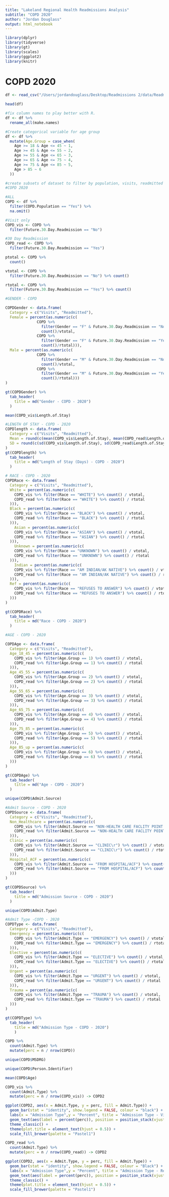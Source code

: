 ```yaml
---
title: "Lakeland Regional Health Readmissions Analysis"
subtitle: "COPD 2020"
author: "Jordan Douglass"
output: html_notebook
---
```


```r
library(dplyr)
library(tidyverse)
library(gt)
library(scales)
library(ggplot2)
library(knitr)
```


# COPD 2020

```r
df <- read_csv("/Users/jordandouglass/Desktop/Readmissions 2/data/Readmissions2020.csv")
```

```r
head(df)
```

```r
#fix column names to play better with R.
df <- df %>% 
  rename_all(make.names)
```

```r
#Create categorical variable for age group
df <- df %>% 
  mutate(Age.Group = case_when(
    Age >= 18 & Age <= 45 ~ 1,
    Age >= 45 & Age <= 55 ~ 2,
    Age >= 55 & Age <= 65 ~ 3,
    Age >= 65 & Age <= 75 ~ 4,
    Age >= 75 & Age <= 85 ~ 5,
    Age > 85 ~ 6
  ))
```


```r
#create subsets of dataset to filter by population, visits, readmitted
#COPD 2020

#ALL
COPD <- df %>% 
  filter(COPD.Population == "Yes") %>% 
  na.omit()

#Visit only
COPD_vis <- COPD %>% 
  filter(Future.30.Day.Readmission == "No")

#30 Day Readmission
COPD_read <- COPD %>% 
  filter(Future.30.Day.Readmission == "Yes")
```


```r
ptotal <- COPD %>% 
  count()

vtotal <- COPD %>% 
  filter(Future.30.Day.Readmission == "No") %>% count()

rtotal <- COPD %>% 
  filter(Future.30.Day.Readmission == "Yes") %>% count()
```


```r
#GENDER - COPD

COPDGender <- data.frame(
  Category = c("Visits", "Readmitted"),
  Female = percent(as.numeric(c( 
              COPD %>% 
                filter(Gender == "F" & Future.30.Day.Readmission == "No") %>% 
                count()/vtotal,
              COPD %>% 
                filter(Gender == "F" & Future.30.Day.Readmission == "Yes") %>% 
                count()/rtotal))),
  Male = percent(as.numeric(c(
              COPD %>% 
                filter(Gender == "M" & Future.30.Day.Readmission == "No") %>% 
                count()/vtotal,
              COPD %>% 
                filter(Gender == "M" & Future.30.Day.Readmission == "Yes") %>% 
                count()/rtotal)))
)

gt(COPDGender) %>% 
  tab_header(
    title = md("Gender - COPD - 2020")
  )
```


```r
mean(COPD_vis$Length.of.Stay)
```


```r
#LENGTH OF STAY - COPD - 2020
COPDlength <- data.frame(
  Category = c("Visits", "Readmitted"),
  Mean = round(c(mean(COPD_vis$Length.of.Stay), mean(COPD_read$Length.of.Stay)), 2),
  SD = round(c(sd(COPD_vis$Length.of.Stay), sd(COPD_read$Length.of.Stay)), 2)
)
gt(COPDlength) %>% 
  tab_header(
    title = md("Length of Stay (Days) - COPD - 2020")
  )
```

```r
# RACE - COPD - 2020
COPDRace <- data.frame(
  Category = c("Visits", "Readmitted"),
  White = percent(as.numeric(c(
    COPD_vis %>% filter(Race == "WHITE") %>% count() / vtotal,
    COPD_read %>% filter(Race == "WHITE") %>% count() / rtotal
  ))),
  Black = percent(as.numeric(c(
    COPD_vis %>% filter(Race == "BLACK") %>% count() / vtotal,
    COPD_read %>% filter(Race == "BLACK") %>% count() / rtotal
  ))),
    Asian = percent(as.numeric(c(
    COPD_vis %>% filter(Race == "ASIAN") %>% count() / vtotal,
    COPD_read %>% filter(Race == "ASIAN") %>% count() / rtotal
  ))),
    Unknown = percent(as.numeric(c(
    COPD_vis %>% filter(Race == "UNKNOWN") %>% count() / vtotal,
    COPD_read %>% filter(Race == "UNKNOWN") %>% count() / rtotal
  ))),
    Indian = percent(as.numeric(c(
    COPD_vis %>% filter(Race == "AM INDIAN/AK NATIVE") %>% count() / vtotal,
    COPD_read %>% filter(Race == "AM INDIAN/AK NATIVE") %>% count() / rtotal
  ))),
  Ref = percent(as.numeric(c(
    COPD_vis %>% filter(Race == "REFUSES TO ANSWER") %>% count() / vtotal,
    COPD_read %>% filter(Race == "REFUSES TO ANSWER") %>% count() / rtotal
  )))
)

gt(COPDRace) %>% 
  tab_header(
    title = md("Race - COPD - 2020")
  )
```

```r
#AGE - COPD - 2020

COPDAge <- data.frame(
  Category = c("Visits", "Readmitted"),
  Age_18_45 = percent(as.numeric(c(
    COPD_vis %>% filter(Age.Group == 1) %>% count() / vtotal,
    COPD_read %>% filter(Age.Group == 1) %>% count() / rtotal
  ))),
  Age_45_55 = percent(as.numeric(c(
    COPD_vis %>% filter(Age.Group == 2) %>% count() / vtotal,
    COPD_read %>% filter(Age.Group == 2) %>% count() / rtotal
  ))),
  Age_55_65 = percent(as.numeric(c(
    COPD_vis %>% filter(Age.Group == 3) %>% count() / vtotal,
    COPD_read %>% filter(Age.Group == 3) %>% count() / rtotal
  ))),
  Age_65_75 = percent(as.numeric(c(
    COPD_vis %>% filter(Age.Group == 4) %>% count() / vtotal,
    COPD_read %>% filter(Age.Group == 4) %>% count() / rtotal
  ))),
  Age_75_85 = percent(as.numeric(c(
    COPD_vis %>% filter(Age.Group == 5) %>% count() / vtotal,
    COPD_read %>% filter(Age.Group == 5) %>% count() / rtotal
  ))),
  Age_85_up = percent(as.numeric(c(
    COPD_vis %>% filter(Age.Group == 6) %>% count() / vtotal,
    COPD_read %>% filter(Age.Group == 6) %>% count() / rtotal
  )))
)

gt(COPDAge) %>% 
  tab_header(
    title = md("Age - COPD - 2020")
  )
```
```r
unique(COPD$Admit.Source)
```


```r
#Admit Source - COPD - 2020
COPDSource <- data.frame(
  Category = c("Visits", "Readmitted"),
  Non_Healthcare = percent(as.numeric(c(
    COPD_vis %>% filter(Admit.Source == "NON-HEALTH CARE FACLITY POINT OF ORIGIN") %>% count() / vtotal,
    COPD_read %>% filter(Admit.Source == "NON-HEALTH CARE FACLITY POINT OF ORIGIN") %>% count() / rtotal
  ))),
  Clinic = percent(as.numeric(c(
    COPD_vis %>% filter(Admit.Source == "CLINIC\r") %>% count() / vtotal,
    COPD_read %>% filter(Admit.Source == "CLINIC\r") %>% count() / rtotal
  ))),
  Hospital_ACF = percent(as.numeric(c(
    COPD_vis %>% filter(Admit.Source == "FROM HOSPITAL/ACF") %>% count() / vtotal,
    COPD_read %>% filter(Admit.Source == "FROM HOSPITAL/ACF") %>% count() / rtotal
  )))
)

gt(COPDSource) %>% 
  tab_header(
    title = md("Admission Source - COPD - 2020")
  )
```

```r
unique(COPD$Admit.Type)
```


```r
#Admit Type -COPD - 2020
COPDType <- data.frame(
  Category = c("Visits", "Readmitted"),
  Emergency = percent(as.numeric(c(
    COPD_vis %>% filter(Admit.Type == "EMERGENCY") %>% count() / vtotal,
    COPD_read %>% filter(Admit.Type == "EMERGENCY") %>% count() / rtotal
  ))),
  Elective = percent(as.numeric(c(
    COPD_vis %>% filter(Admit.Type == "ELECTIVE") %>% count() / vtotal,
    COPD_read %>% filter(Admit.Type == "ELECTIVE") %>% count() / rtotal
  ))),
  Urgent = percent(as.numeric(c(
    COPD_vis %>% filter(Admit.Type == "URGENT") %>% count() / vtotal,
    COPD_read %>% filter(Admit.Type == "URGENT") %>% count() / rtotal
  ))),
  Trauma = percent(as.numeric(c(
    COPD_vis %>% filter(Admit.Type == "TRAUMA") %>% count() / vtotal,
    COPD_read %>% filter(Admit.Type == "TRAUMA") %>% count() / rtotal
  )))
)

gt(COPDType) %>% 
  tab_header(
    title = md("Admission Type - COPD - 2020")
    )
```

```r
COPD %>% 
  count(Admit.Type) %>% 
  mutate(perc = n / nrow(COPD))
```

```r
unique(COPD$MSDRG)
```

```r
unique(COPD$Person.Identifier)
```

```r
mean(COPD$Age)
```

```r
COPD_vis %>% 
  count(Admit.Type) %>% 
  mutate(perc = n / nrow(COPD_vis)) -> COPD2

ggplot(COPD2, aes(x = Admit.Type, y = perc, fill = Admit.Type)) + 
  geom_bar(stat = "identity", show.legend = FALSE, colour = "black") + 
  labs(x = "Admission Type",y = "Percent", title = "Admission Type - Visits - COPD - 2020") +
  geom_text(aes(label = percent(perc)), position = position_stack(vjust = 0.5)) +
  theme_classic() + 
  theme(plot.title = element_text(hjust = 0.5)) +
  scale_fill_brewer(palette = "Pastel1")
```

```r
COPD_read %>% 
  count(Admit.Type) %>% 
  mutate(perc = n / nrow(COPD_read)) -> COPD2

ggplot(COPD2, aes(x = Admit.Type, y = perc, fill = Admit.Type)) + 
  geom_bar(stat = "identity", show.legend = FALSE, colour = "Black") + 
  labs(x = "Admission Type",y = "Percent", title = "Admission Type - Readmitted - COPD - 2020") +
  geom_text(aes(label = percent(perc)), position = position_stack(vjust=0.5)) +
  theme_classic() + 
  theme(plot.title = element_text(hjust = 0.5)) +
  scale_fill_brewer(palette = "Pastel1")
```
